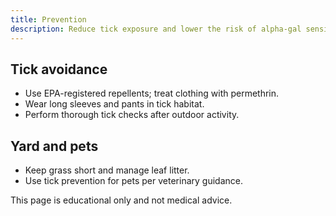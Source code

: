 ```yaml
---
title: Prevention
description: Reduce tick exposure and lower the risk of alpha-gal sensitization.
---
```




<TopicLayout title="Prevention" description="Reduce tick exposure and lower the risk of alpha-gal sensitization.">

## <IconBrandTick className="inline-block align-text-bottom"/> Tick avoidance

- Use EPA-registered repellents; treat clothing with permethrin.
- Wear long sleeves and pants in tick habitat.
- Perform thorough tick checks after outdoor activity.

## <IconBrandTick className="inline-block align-text-bottom"/> Yard and pets

- Keep grass short and manage leaf litter.
- Use tick prevention for pets per veterinary guidance.

This page is educational only and not medical advice.

</TopicLayout>
